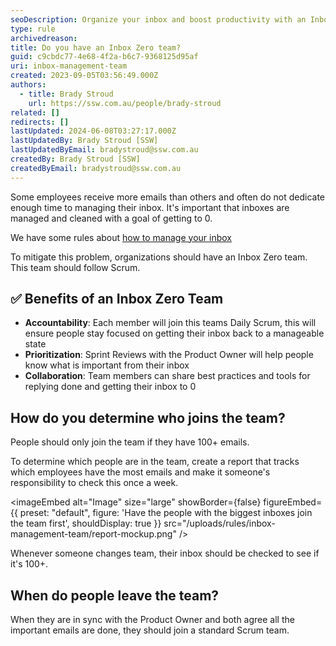 ```yaml
---
seoDescription: Organize your inbox and boost productivity with an Inbox Zero team, where Scrum principles ensure accountability, prioritization, and collaboration to achieve a manageable inbox state.
type: rule
archivedreason:
title: Do you have an Inbox Zero team?
guid: c9cbdc77-4e68-4f2a-b6c7-9368125d95af
uri: inbox-management-team
created: 2023-09-05T03:56:49.000Z
authors:
  - title: Brady Stroud
    url: https://ssw.com.au/people/brady-stroud
related: []
redirects: []
lastUpdated: 2024-06-08T03:27:17.000Z
lastUpdatedBy: Brady Stroud [SSW]
lastUpdatedByEmail: bradystroud@ssw.com.au
createdBy: Brady Stroud [SSW]
createdByEmail: bradystroud@ssw.com.au
---
```


Some employees receive more emails than others and often do not dedicate enough time to managing their inbox.
It's important that inboxes are managed and cleaned with a goal of getting to 0.

We have some rules about [how to manage your inbox](/rules-to-better-inbox-management)

To mitigate this problem, organizations should have an Inbox Zero team. This team should follow Scrum.

## ✅ Benefits of an Inbox Zero Team

- **Accountability**: Each member will join this teams Daily Scrum, this will ensure people stay focused on getting their inbox back to a manageable state
- **Prioritization**: Sprint Reviews with the Product Owner will help people know what is important from their inbox
- **Collaboration**: Team members can share best practices and tools for replying done and getting their inbox to 0

## How do you determine who joins the team?

People should only join the team if they have 100+ emails.

To determine which people are in the team, create a report that tracks which employees have the most emails and make it someone's responsibility to check this once a week.


<imageEmbed
  alt="Image"
  size="large"
  showBorder={false}
  figureEmbed={{
    preset: "default",
    figure: 'Have the people with the biggest inboxes join the team first',
    shouldDisplay: true
  }}
  src="/uploads/rules/inbox-management-team/report-mockup.png"
/>

Whenever someone changes team, their inbox should be checked to see if it's 100+.

## When do people leave the team?

When they are in sync with the Product Owner and both agree all the important emails are done, they should join a standard Scrum team.
